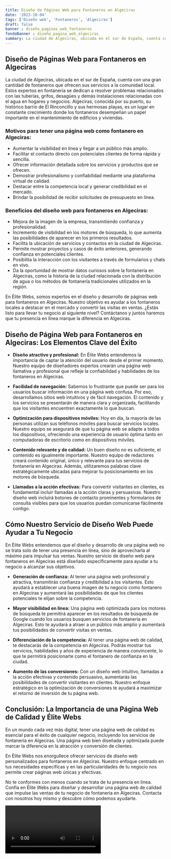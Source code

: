 ```yaml
---
title: Diseño de Páginas Web para Fontaneros en Algeciras
date: '2023-10-04'
tags: ['Diseño web', 'Fontaneros', 'Algeciras']
draft: false
banner : diseño_paginas_web_fontaneros
fondoBanner : diseño_pagina_web_algeciras
summary: La ciudad de Algeciras, ubicada en el sur de España, cuenta con una gran cantidad de fontaneros que ofrecen sus servicios a la comunidad local. Estos expertos en fontanería se dedican a resolver problemas relacionados con las tuberías, grifos, desagües y demás instalaciones relacionadas con el agua en hogares y negocios. Algeciras, conocida por su puerto, su histórico barrio de El Rinconcillo y sus hermosas playas, es un lugar en constante crecimiento donde los fontaneros desempeñan un papel importante en el mantenimiento de edificios y viviendas.
---
```


## Diseño de Páginas Web para Fontaneros en Algeciras

La ciudad de Algeciras, ubicada en el sur de España, cuenta con una gran cantidad de fontaneros que ofrecen sus servicios a la comunidad local. Estos expertos en fontanería se dedican a resolver problemas relacionados con las tuberías, grifos, desagües y demás instalaciones relacionadas con el agua en hogares y negocios. Algeciras, conocida por su puerto, su histórico barrio de El Rinconcillo y sus hermosas playas, es un lugar en constante crecimiento donde los fontaneros desempeñan un papel importante en el mantenimiento de edificios y viviendas.

### Motivos para tener una página web como fontanero en Algeciras:

- Aumentar la visibilidad en línea y llegar a un público más amplio.
- Facilitar el contacto directo con potenciales clientes de forma rápida y sencilla.
- Ofrecer información detallada sobre los servicios y productos que se ofrecen.
- Demostrar profesionalismo y confiabilidad mediante una plataforma virtual de calidad.
- Destacar entre la competencia local y generar credibilidad en el mercado.
- Brindar la posibilidad de recibir solicitudes de presupuesto en línea.

### Beneficios del diseño web para fontaneros en Algeciras:

- Mejora de la imagen de la empresa, transmitiendo confianza y profesionalidad.
- Incremento de visibilidad en los motores de búsqueda, lo que aumenta las posibilidades de aparecer en los primeros resultados.
- Facilita la ubicación de servicios y contactos en la ciudad de Algeciras.
- Permite mostrar proyectos y casos de éxito anteriores, generando confianza en potenciales clientes.
- Posibilita la interacción con los visitantes a través de formularios y chats en vivo.
- Da la oportunidad de mostrar datos curiosos sobre la fontanería en Algeciras, como la historia de la ciudad relacionada con la distribución de agua o los métodos de fontanería tradicionales utilizados en la región.

En Élite Webs, somos expertos en el diseño y desarrollo de páginas web para fontaneros en Algeciras. Nuestro objetivo es ayudar a los fontaneros locales a destacar en el mercado y convertir las visitas en ventas. ¿Estás listo para llevar tu negocio al siguiente nivel? Contáctanos y juntos haremos que tu presencia en línea marque la diferencia en Algeciras.

<GifSeo />

<Cta />

## Diseño de Página Web para Fontaneros en Algeciras: Los Elementos Clave del Éxito

- **Diseño atractivo y profesional:** En Élite Webs entendemos la importancia de captar la atención del usuario desde el primer momento. Nuestro equipo de diseñadores expertos crearán una página web llamativa y profesional que refleje la confiabilidad y habilidades de los fontaneros en Algeciras.

- **Facilidad de navegación:** Sabemos lo frustrante que puede ser para los usuarios buscar información en una página web confusa. Por eso, desarrollamos sitios web intuitivos y de fácil navegación. El contenido y los servicios se presentarán de manera clara y organizada, facilitando que los visitantes encuentren exactamente lo que buscan.

- **Optimización para dispositivos móviles:** Hoy en día, la mayoría de las personas utilizan sus teléfonos móviles para buscar servicios locales. Nuestro equipo se asegurará de que tu página web se adapte a todos los dispositivos, ofreciendo una experiencia de usuario óptima tanto en computadoras de escritorio como en dispositivos móviles.

- **Contenido relevante y de calidad:** Un buen diseño no es suficiente, el contenido es igualmente importante. Nuestro equipo de redactores creará contenido original, único y relevante para tus servicios de fontanería en Algeciras. Además, utilizaremos palabras clave estratégicamente ubicadas para mejorar tu posicionamiento en los motores de búsqueda.

- **Llamadas a la acción efectivas:** Para convertir visitantes en clientes, es fundamental incluir llamadas a la acción claras y persuasivas. Nuestro diseño web incluirá botones de contacto prominentes y formularios de consulta visibles para que los usuarios puedan comunicarse fácilmente contigo.

## Cómo Nuestro Servicio de Diseño Web Puede Ayudar a Tu Negocio

En Élite Webs entendemos que el diseño y desarrollo de una página web no se trata solo de tener una presencia en línea, sino de aprovecharla al máximo para impulsar tus ventas. Nuestro servicio de diseño web para fontaneros en Algeciras está diseñado específicamente para ayudar a tu negocio a alcanzar sus objetivos.

- **Generación de confianza:** Al tener una página web profesional y atractiva, transmitirás confianza y credibilidad a los visitantes. Esto ayudará a establecer una buena imagen de tu negocio como fontanero en Algeciras y aumentará las posibilidades de que los clientes potenciales te elijan sobre la competencia.

- **Mayor visibilidad en línea:** Una página web optimizada para los motores de búsqueda te permitirá aparecer en los resultados de búsqueda de Google cuando los usuarios busquen servicios de fontanería en Algeciras. Esto te ayudará a atraer a un público más amplio y aumentará tus posibilidades de convertir visitas en ventas.

- **Diferenciación de la competencia:** Al tener una página web de calidad, te destacarás de la competencia en Algeciras. Podrás mostrar tus servicios, habilidades y años de experiencia de manera convincente, lo que te permitirá posicionarte como el fontanero de confianza en la ciudad.

- **Aumento de las conversiones:** Con un diseño web intuitivo, llamadas a la acción efectivas y contenido persuasivo, aumentarás las posibilidades de convertir visitantes en clientes. Nuestro enfoque estratégico en la optimización de conversiones te ayudará a maximizar el retorno de inversión de tu página web.

## Conclusión: La Importancia de una Página Web de Calidad y Élite Webs

En un mundo cada vez más digital, tener una página web de calidad es esencial para el éxito de cualquier negocio, incluyendo los servicios de fontanería en Algeciras. Una página web bien diseñada y optimizada puede marcar la diferencia en la atracción y conversión de clientes.

En Élite Webs nos enorgullece ofrecer servicios de diseño web personalizados para fontaneros en Algeciras. Nuestro enfoque centrado en tus necesidades específicas y en las particularidades de tu negocio nos permite crear páginas web únicas y efectivas.

No te conformes con menos cuando se trata de tu presencia en línea. Confía en Élite Webs para diseñar y desarrollar una página web de calidad que impulse las ventas de tu negocio de fontanería en Algeciras. Contacta con nosotros hoy mismo y descubre cómo podemos ayudarte.

<Video />

<CtaBot job='Fontaneros' city='Algeciras'/>

<Gmaps query='Algeciras+españa+maps' />